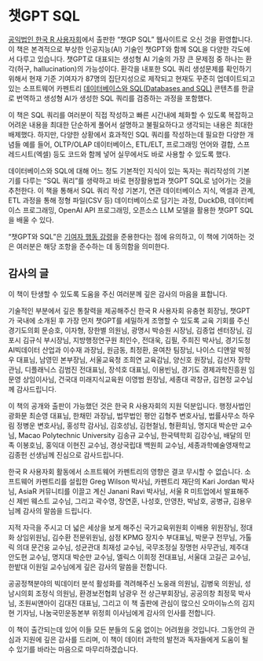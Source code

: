 
# 챗GPT SQL

[공익법인 한국 R 사용자회](https://r2bit.com/)에서 출판한 "챗GP SQL" 웹사이트로 오신 것을 환영합니다. 
이 책은 본격적으로 부상한 인공지능(AI) 기술인 챗GPT와 함께 SQL을 다양한 각도에서 다루고 있습니다.
챗GPT로 대표되는 생성형 AI 기술의 가장 큰 문제점 중 하나는 환각(허구, hallucination)의 가능성이다.
환각을 내포한 SQL 쿼리 생성문제를 확인하기 위해서 현재 기준 기여자가 87명의 집단지성으로 제작되고 현재도 꾸준히 업데이트되고 있는 소프트웨어 카펜트리 [데이터베이스와 SQL(Databases and SQL)](https://swcarpentry.github.io/sql-novice-survey/) 콘텐츠를 한글로 번역하고 생성형 AI가 생성한 SQL 쿼리를 검증하는 과정을 포함했다.

이 책은 SQL 쿼리를 여러분이 직접 작성하고 빠른 시간내에 체화할 수 있도록 복잡하고 어려운 내용을 최대한 단순하게 풀어서 설명하고 불필요하다고 생각되는 내용은 최대한 배제했다. 하지만, 다양한 상황에서 효과적인 SQL 쿼리를 작성하는데 필요한 다양한 개념들 예를 들어, OLTP/OLAP 데이터베이스, ETL/ELT, 프로그래밍 언어와 결합, 스프레드시트(엑셀) 등도 코드와 함께 넣어 실무에서도 바로 사용할 수 있도록 했다.  

데이터베이스와 SQL에 대해 어느 정도 기본적인 지식이 있는 독자는 쿼리작성의 기본기를 다루는 "SQL 쿼리"를 생략하고 바로 현장활용법과 챗GPT SQL로 넘어가는 것을 추천한다. 이 책을 통해서 SQL 쿼리 작성 기본기, 연관 데이터베이스 지식, 엑셀과 관계, ETL 과정을 통해 정형 파일(CSV 등) 데이터베이스로 담기는 과정, DuckDB, 데이터베이스 프로그래밍, OpenAI API 프로그래밍, 오픈소스 LLM 모델을 활용한 챗GPT SQL을 배울 수 있다. 

"챗GPT와 SQL"은 [기여자 행동 강령](https://contributor-covenant.org/version/2/0/CODE_OF_CONDUCT.html)을 준용한다는 점에 유의하고, 이 책에 기여하는 것은 여러분은 해당 조항을 준수하는 데 동의함을 의미한다.

## 감사의 글 {.unnumbered}

이 책이 탄생할 수 있도록 도움을 주신 여러분께 깊은 감사의 마음을 표합니다.

기술적인 부분에서 깊은 통찰력을 제공해주신 한국 R 사용자회 유충현 회장님, 챗GPT가 국내에 소개된 후 가장 먼저 챗GPT를 세밀하게 조명할 수 있도록 교육 기회를 주신 경기도의회 문승호, 이자형, 장한별 의원님, 광명시 박승원 시장님, 김종업 센터장님, 김포시 김규식 부시장님, 지방행정연구원 최인수, 전대욱, 김필, 주희진  박사님, 경기도청 AI빅데이터 산업과 이수재 과장님, 원금동, 최정환, 윤여찬 팀장님, 나이스 디앤알 박정우 대표님, 남영민 본부장님, 서울교육청 조희연 교육감님, 양신호 원장님, 김선자 장학관님, 디플래닉스 김범진 전대표님, 장석호 대표님, 이용빈님, 경기도 경제과학진흥원 임문영 상임이사님, 건국대 미래지식교육원 이영범 원장님, 세종대 곽창규, 김현정 교수님께 감사드립니다.

이 책의 공개와 출판이 가능했던 것은 한국 R 사용자회의 지원 덕분입니다. 행정사법인 광화문 최순영 대표님, 한채민 과장님, 법무법인 평안 김형주 변호사님, 법률사무소 하우림 정병운 변호사님, 홍성학 감사님, 김호성님, 김현철님, 형환희님, 명지대 박순만 교수님, Macao Polytechnic University 김송규 교수님, 한국텍학회 김강수님, 배달의 민족 이봉호님, 홍익대 이현진 교수님, 경상국립대 백원희 교수님, 세종과학예술영재학교 김종헌 선생님께 진심으로 감사드립니다. 

한국 R 사용자회 활동에서 소프트웨어 카펜트리의 영향은 결코 무시할 수 없습니다. 소프트웨어 카펜트리를 설립한 Greg Wilson 박사님, 카펜트리 재단의 Kari Jordan 박사님, AsiaR 커뮤니티를 이끌고 계신 Janani Ravi 박사님, 서울 R 미트업에서 발표해주신 제빈 웨스트 교수님, 그리고 곽수영, 장연훈, 나성호, 안영찬, 박남호, 공병규, 김용우님께 감사의 말씀을 드립니다.

지적 자극을 주시고 더 넓은 세상을 보게 해주신 국가교육위원회 이배용 위원장님, 정대화 상임위원님, 김수환 전문위원님, 삼정 KPMG 장지수 부대표님, 박문구 전무님, 가톨릭 의대 문건웅 교수님, 성균관대 최재성 교수님, 국무조정실 장명헌 사무관님, 제주대 안도현 교수님, 명지대 박순만 교수님, 엘릭스 이희정 전대표님, 서울대 고길곤 교수님, 한밭대 이원일 교수님에게 깊은 감사의 말씀을 전합니다.

공공정책분야의 빅데이터 분석 활성화를 격려해주신 노웅래 의원님, 김병욱 의원님, 성남시의회 조정식 의원님, 환경보전협회 남광우 전 상근부회장님, 공공의창 최정묵 박사님, 조원씨앤아이 김대진 대표님, 
그리고 이 책 출판에 관심이 많으신 오마이뉴스의 김지현 기자님, 나눔국민운동본부 위정희 이사님에게 감사의 인사를 전합니다.

이 책이 출간되는데 있어 이들 모든 분들의 도움 없이는 어려웠을 것입니다. 그동안의 관심과 지원에 깊은 감사를 드리며, 이 책이 데이터 과학의 발전과 독자들에게 도움이 될 수 있기를 바라는 마음으로 마무리하겠습니다.



